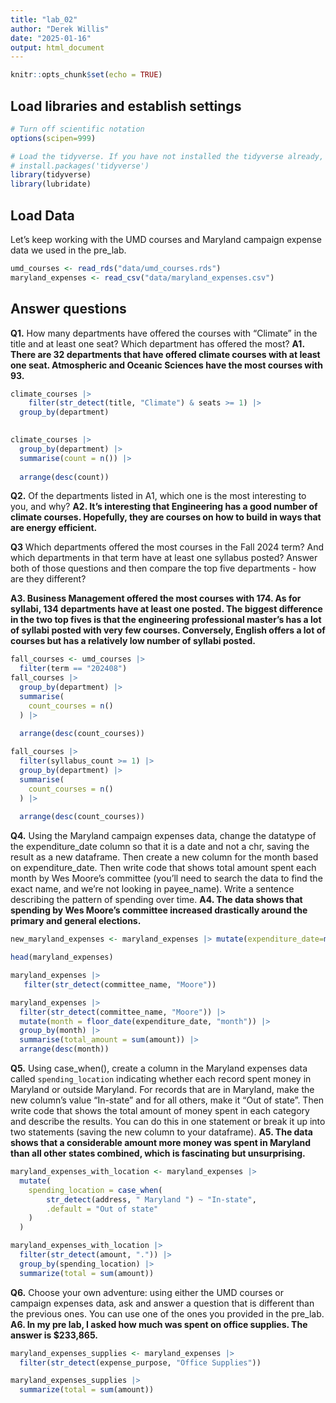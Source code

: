 ```yaml
---
title: "lab_02"
author: "Derek Willis"
date: "2025-01-16"
output: html_document
---
```


```r
knitr::opts_chunk$set(echo = TRUE)
```

## Load libraries and establish settings

```r
# Turn off scientific notation
options(scipen=999)

# Load the tidyverse. If you have not installed the tidyverse already, remove the # from the next line and run it first.  
# install.packages('tidyverse')
library(tidyverse)
library(lubridate)
```

## Load Data

Let's keep working with the UMD courses and Maryland campaign expense data we used in the pre_lab.

```r
umd_courses <- read_rds("data/umd_courses.rds")
maryland_expenses <- read_csv("data/maryland_expenses.csv")
```

## Answer questions

**Q1.** How many departments have offered the courses with "Climate" in the title and at least one seat? Which department has offered the most? **A1. There are 32 departments that have offered climate courses with at least one seat. Atmospheric and Oceanic Sciences have the most courses with 93.**

```r
climate_courses |> 
    filter(str_detect(title, "Climate") & seats >= 1) |>
  group_by(department)
  
```

```r
climate_courses |> 
  group_by(department) |>
  summarise(count = n()) |>
  
  arrange(desc(count))
```

**Q2.** Of the departments listed in A1, which one is the most interesting to you, and why? **A2. It's interesting that Engineering has a good number of climate courses. Hopefully, they are courses on how to build in ways that are energy efficient.**

**Q3** Which departments offered the most courses in the Fall 2024 term? And which departments in that term have at least one syllabus posted? Answer both of those questions and then compare the top five departments - how are they different?

**A3. Business Management offered the most courses with 174. As for syllabi, 134 departments have at least one posted. The biggest difference in the two top fives is that the engineering professional master's has a lot of syllabi posted with very few courses. Conversely, English offers a lot of courses but has a relatively low number of syllabi posted.**

```r
fall_courses <- umd_courses |> 
  filter(term == "202408")
fall_courses |>
  group_by(department) |>
  summarise(
    count_courses = n()
  ) |>
  
  arrange(desc(count_courses))
```

```r
fall_courses |>
  filter(syllabus_count >= 1) |>
  group_by(department) |>
  summarise(
    count_courses = n()
  ) |>
  
  arrange(desc(count_courses))
```

**Q4.** Using the Maryland campaign expenses data, change the datatype of the expenditure_date column so that it is a date and not a chr, saving the result as a new dataframe. Then create a new column for the month based on expenditure_date. Then write code that shows total amount spent each month by Wes Moore's committee (you'll need to search the data to find the exact name, and we're not looking in payee_name). Write a sentence describing the pattern of spending over time. **A4. The data shows that spending by Wes Moore's committee increased drastically around the primary and general elections.**

```r
new_maryland_expenses <- maryland_expenses |> mutate(expenditure_date=mdy(expenditure_date))

head(maryland_expenses)
```

```r
maryland_expenses |>
   filter(str_detect(committee_name, "Moore"))
```

```r
maryland_expenses |>
  filter(str_detect(committee_name, "Moore")) |>
  mutate(month = floor_date(expenditure_date, "month")) |>
  group_by(month) |>
  summarise(total_amount = sum(amount)) |>
  arrange(desc(month))
```

**Q5.** Using case_when(), create a column in the Maryland expenses data called `spending_location` indicating whether each record spent money in Maryland or outside Maryland. For records that are in Maryland, make the new column's value "In-state" and for all others, make it "Out of state". Then write code that shows the total amount of money spent in each category and describe the results. You can do this in one statement or break it up into two statements (saving the new column to your dataframe). **A5. The data shows that a considerable amount more money was spent in Maryland than all other states combined, which is fascinating but unsurprising.**

```r
maryland_expenses_with_location <- maryland_expenses |>
  mutate(
    spending_location = case_when(
        str_detect(address, " Maryland ") ~ "In-state",
        .default = "Out of state"
    )
  )
```

```r
maryland_expenses_with_location |>
  filter(str_detect(amount, ".")) |>
  group_by(spending_location) |>
  summarize(total = sum(amount))
```

**Q6.** Choose your own adventure: using either the UMD courses or campaign expenses data, ask and answer a question that is different than the previous ones. You can use one of the ones you provided in the pre_lab. **A6. In my pre lab, I asked how much was spent on office supplies. The answer is \$233,865.**

```r
maryland_expenses_supplies <- maryland_expenses |>
  filter(str_detect(expense_purpose, "Office Supplies"))
```

```r
maryland_expenses_supplies |>
  summarize(total = sum(amount))
```
